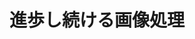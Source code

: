﻿---
title: "進歩し続ける画像処理"
category: "工学院"
vol: 67
interviewee: "奥富・田中"
url: ""
tags: []
pdf: "67-2-okutomi-tanaka.pdf"
career: ""
preface: "現代の先進技術の一つとして、デジタル画像に 関する研究が盛んに行われており、テレビやデジ タルカメラなどの映像機器の性能は著しく向上し ている。また、カメラを用いて取得できる画像情 報は、人間の視覚情報と同様に大きな情報量を持 つため、さまざまな方法で活用されている。 奥富・田中研究室はそのような技術の研究の一 端を担っている。この記事では画像の品質を向上 させるため、また、画像情報を用いて自動車の運 転支援をするため、奥富・田中研究室が行ってい る研究について紹介する。"
---
